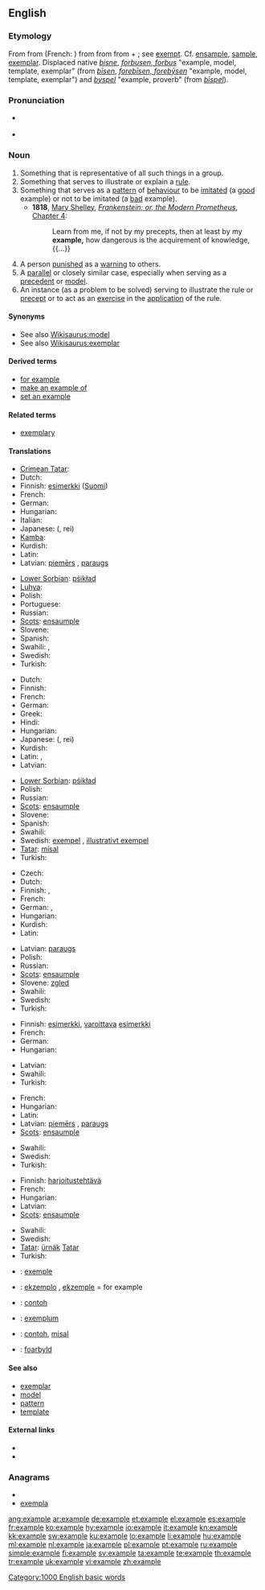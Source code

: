 {{wikipedia|dab=example}}
==English==

{{rank|q|greatly|floor|982|example|class|century|sorry}}

===Etymology===
From {{etyl|enm}} {{term|example|lang=enm}} from {{etyl|fro}} {{term|essample|lang=fro}} (French: {{term|exemple|lang=fr}}) from {{etyl|la}} {{term|exemplum||literally what is taken out (as a sample), a sample, pattern, specimen, copy for imitation, etc.|lang=la}} from {{term|eximo|eximō|take out|lang=la}} from {{term|ex||out}} + {{term|emo|emō|buy; acquire}}; see [[exempt]]. Cf. [[ensample]], [[sample]], [[exemplar]]. Displaced native {{enm}} ''[[bisne#Middle English|bisne]]'', ''[[forbusen#Middle English|forbusen, forbus]]'' "example, model, template, exemplar" (from {{ang}} ''[[bisen#Old English|bīsen]]'', ''[[forebisen#Old English|forebīsen, forebȳsen]]'' "example, model, template, exemplar") and {{enm}} ''[[byspel#Middle English|byspel]]'' "example, proverb" (from {{ang}} ''[[bispel#Old English|bīspel]]'').

===Pronunciation===
* {{a|UK}} {{IPA|/ɛkˈzɑːmpəl/}}
*: {{rhymes|ɑːmpəl}}
* {{a|US}} {{IPA|/ɛkˈzæmpəl/}}
*: {{rhymes|æmpəl}}
*: {{audio|en-us-example.ogg|Audio (US)}}

===Noun===
{{en-noun}}

# Something that is representative of all such things in a group.
# Something that serves to illustrate or explain a [[rule]].
# Something that serves as a [[pattern]] of [[behaviour]] to be [[imitate]]d (a [[good]] example) or not to be imitated (a [[bad]] example).
#* '''1818''', [[w:Mary Shelley|Mary Shelley]], [[s:Frankenstein/Chapter 4|''Frankenstein; or, the Modern Prometheus'', Chapter 4]]:
#*: Learn from me, if not by my precepts, then at least by my '''example,''' how dangerous is the acquirement of knowledge, {{...}}
# A person [[punish]]ed as a [[warning]] to others.
# A [[parallel]] or closely similar case, especially when serving as a [[precedent]] or [[model]].
# An instance (as a problem to be solved) serving to illustrate the rule or [[precept]] or to act as an [[exercise]] in the [[application]] of the rule.

====Synonyms====
* See also [[Wikisaurus:model]]
* See also [[Wikisaurus:exemplar]]

====Derived terms====
* [[for example]]
* [[make an example of]]
* [[set an example]]

====Related terms====
* [[exemplary]]

====Translations====
{{trans-top|something representative of a group}}
* [[Crimean Tatar]]: {{tø|crh|misal|xs=Crimean Tatar}}
* Dutch: {{t+|nl|voorbeeld|n}}
* Finnish: [[esimerkki]] ([[:fi:esimerkki|Suomi]])
* French: {{t+|fr|exemple|m}}
* German: {{t+|de|Beispiel|n}}
* Hungarian: {{t|hu|példány}}
* Italian: {{t+|it|esempio|m}}
* Japanese: {{Jpan|[[例]]}} ({{Jpan|[[れい]]}}, rei)
* [[Kamba]]: {{tø|kam|mfano}}
* Kurdish: {{ku-Arab|[[نمونه‌]]}}
* Latin: {{t-|la|exemplum|n}}
* Latvian: [[piemērs]] {{m}}, [[paraugs]] {{m}}
{{trans-mid}}
* [[Lower Sorbian]]: [[pśikład]] {{m}}
* [[Luhya]]: {{tø|luy|kumufano}}
* Polish: {{t+|pl|przykład|m}}
* Portuguese: {{t+|pt|exemplo|m}}
* Russian: {{t+|ru|пример|m}}
* [[Scots]]: [[ensaumple]]
* Slovene: {{t+|sl|primer|m}}
* Spanish: {{t-|es|ejemplo|m}}
* Swahili: {{t|sw|mifano|xs=Swahili}},  {{t+|sw|mfano|xs=Swahili}}
* Swedish: {{t+|sv|exempel|n}}
* Turkish: {{t|tr|örnek}}
{{trans-bottom}}

{{trans-top|something serving to explain or illustrate a rule}}
* Dutch: {{t+|nl|voorbeeld|n}}
* Finnish: {{t+|fi|esimerkki}}
* French: {{t+|fr|exemple|m}}
* German: {{t+|de|Beispiel|n}}
* Greek: {{t+|el|παράδειγμα|n|tr=paráthigma}}
* Hindi: {{t-|hi|उदाहरण|m|xs=Hindi}}
* Hungarian: {{t+|hu|példa}}
* Japanese: {{Jpan|[[例]]}} ({{Jpan|[[れい]]}}, rei)
* Kurdish: {{ku-Arab|[[نمونه‌]]}}
* Latin: {{t+|la|exemplar|n}}, {{t-|la|exemplum|n}}
* Latvian: {{t-|lv|piemērs|m|xs=Latvian}}
{{trans-mid}}
* [[Lower Sorbian]]: [[pśikład]] {{m}}
* Polish: {{t+|pl|przykład|m}}
* Russian: {{t+|ru|пример|m}}
* [[Scots]]: [[ensaumple]]
* Slovene: {{t+|sl|primer|m}}
* Spanish: {{t+|es|ejemplar|m}}
* Swahili: {{t|sw|mifano|xs=Swahili}}
* Swedish: [[exempel]] {{n}}, [[illustrativt exempel]] {{n}}
* [[Tatar]]: [[mísal]]
* Turkish: {{t|tr|örnek}}
{{trans-bottom}}

{{trans-top|something serving as a pattern of behaviour}}
* Czech: {{t-|cs|příklad|m}}
* Dutch: {{t+|nl|voorbeeld}}
* Finnish: {{t+|fi|esimerkki}}, {{t-|fi|esikuva}}
* French: {{t+|fr|exemple|m}}
* German: {{t+|de|Vorbild|n}}, {{t+|de|Beispiel|n}}
* Hungarian: {{t+|hu|példa}}
* Kurdish: {{ku-Arab|[[نمونه‌]]}}
* Latin: {{t-|la|exemplum|n}}
{{trans-mid}}
* Latvian: [[paraugs]] {{m}}
* Polish: {{t+|pl|przykład|m}}
* Russian: {{t+|ru|пример|m}}
* [[Scots]]: [[ensaumple]]
* Slovene: [[zgled]] {{m}}
* Swahili: {{t|sw|mifano|xs=Swahili}}
* Swedish: {{t+|sv|exempel|n}}
* Turkish: {{t|tr|örnek}}
{{trans-bottom}}

{{trans-top|person punished as a warning to others}}
* Finnish: [[esimerkki]], [[varoittava]] [[esimerkki]]
* French: {{t+|fr|exemple|m}}
* German: {{t+|de|Exempel|n}}
* Hungarian: {{t+|hu|precedens}}
{{trans-mid}}
* Latvian: {{t-|lv|piemērs|m|xs=Latvian}}
* Swahili: {{t|sw|mifano|xs=Swahili}}
* Turkish: {{t|tr|ibret}}
{{trans-bottom}}

{{trans-top|parallel or closely similar case}}
* French: {{t+|fr|exemple|m}}
* Hungarian: {{t+|hu|precedens}}
* Latin: {{t-|la|exemplum|n}}
* Latvian: [[piemērs]] {{m}}, [[paraugs]] {{m}}
* [[Scots]]: [[ensaumple]]
{{trans-mid}}
* Swahili: {{t|sw|mifano|xs=Swahili}}
* Swedish: {{t+|sv|exempel|n}}
* Turkish: {{t|tr|örnek}}
{{trans-bottom}}

{{trans-top|instance as a problem to be solved}}
* Finnish: [[harjoitustehtävä]]
* French: {{t+|fr|exemple|m}}
* Hungarian: {{t+|hu|példa}}
* Latvian: {{t-|lv|piemērs|m|xs=Latvian}}
* [[Scots]]: [[ensaumple]]
{{trans-mid}}
* Swahili: {{t|sw|mifano|xs=Swahili}}
* Swedish: {{t+|sv|exempel|n}}
* [[Tatar]]: [[ürnäk]] [[:tt:ürnäk|Tatar]]
* Turkish: {{t|tr|örnek}}
{{trans-bottom}}

{{checktrans-top}}
* {{ttbc|Catalan}}: [[exemple]] {{m}}
* {{ttbc|Esperanto}}: [[ekzemplo]] {{m}}, [[ekzemple]] = for example
* {{ttbc|Indonesian}}: [[contoh]]
{{checktrans-mid}}
* {{ttbc|Latin}}: [[exemplum]] {{n}}
* {{ttbc|Malay}}: [[contoh]], [[misal]]
* {{ttbc|West Frisian}}: [[foarbyld]]
{{checktrans-bottom}}

====See also====
* [[exemplar]]
* [[model]]
* [[pattern]]
* [[template]]

====External links====
* {{R:Webster 1913}}
* {{R:Century 1911}}

===Anagrams===
* {{alphagram|aeelmpx}}
* [[exempla#English|exempla]]


[[Category:1000 English basic words]]

[[ang:example]]
[[ar:example]]
[[de:example]]
[[et:example]]
[[el:example]]
[[es:example]]
[[fr:example]]
[[ko:example]]
[[hy:example]]
[[io:example]]
[[it:example]]
[[kn:example]]
[[kk:example]]
[[sw:example]]
[[ku:example]]
[[lo:example]]
[[li:example]]
[[hu:example]]
[[ml:example]]
[[nl:example]]
[[ja:example]]
[[pl:example]]
[[pt:example]]
[[ru:example]]
[[simple:example]]
[[fi:example]]
[[sv:example]]
[[ta:example]]
[[te:example]]
[[th:example]]
[[tr:example]]
[[uk:example]]
[[vi:example]]
[[zh:example]]